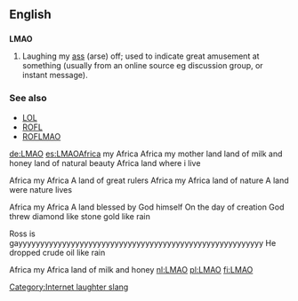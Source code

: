 ==English==

==={{initialism}}===
'''LMAO'''

# {{context|internet slang}} Laughing my [[ass]] (arse) off; used to indicate great amusement at something (usually from an online source eg discussion group, or instant message).

===See also===
*[[LOL]]
*[[ROFL]]
*[[ROFLMAO]]

[[Category:Internet laughter slang]]

[[de:LMAO]]
[[es:LMAO]]Africa my Africa 
Africa my mother land
land of milk and honey
land of natural beauty
Africa land where i live

Africa my Africa
A land of great rulers
Africa my Africa
land of nature
A land were nature lives

Africa my Africa
A land blessed by God himself
On the day of creation 
God threw diamond like stone
gold like rain











































































































Ross is gayyyyyyyyyyyyyyyyyyyyyyyyyyyyyyyyyyyyyyyyyyyyyyyyyyyyyyyy
He dropped crude oil like rain

Africa my Africa
land of milk and honey 
[[nl:LMAO]]
[[pl:LMAO]]
[[fi:LMAO]]